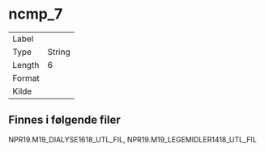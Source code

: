 
# ncmp_7

| | |
|----|----|
| Label    |  |
| Type     | String |
| Length   | 6    |
| Format   |  |
| Kilde    |   |

## Finnes i følgende filer

NPR19.M19_DIALYSE1618_UTL_FIL, NPR19.M19_LEGEMIDLER1418_UTL_FIL

